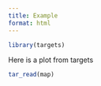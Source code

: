 ```yaml
---
title: Example
format: html
---
```


```r
library(targets)
```

Here is a plot from targets

```r
tar_read(map)
```
